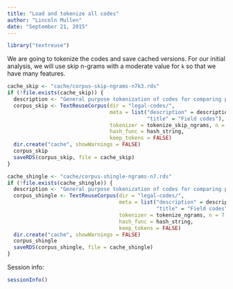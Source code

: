 ```yaml
---
title: "Load and tokenize all codes"
author: "Lincoln Mullen"
date: "September 21, 2015"
---
```


```r
library("textreuse")
```

We are going to tokenize the codes and save cached versions. For our initial analysis, we will use skip n-grams with a moderate value for `k` so that we have many features.

```r
cache_skip <- "cache/corpus-skip-ngrams-n7k3.rds"
if (!file.exists(cache_skip)) {
  description <- "General purpose tokenization of codes for comparing pairwise."
  corpus_skip <- TextReuseCorpus(dir = "legal-codes/",
                                 meta = list("description" = description,
                                             "title" = "Field codes"),
                                 tokenizer = tokenize_skip_ngrams, n = 7, k = 3,
                                 hash_func = hash_string,
                                 keep_tokens = FALSE)
  dir.create("cache", showWarnings = FALSE)
  corpus_skip
  saveRDS(corpus_skip, file = cache_skip)
}
```

```r
cache_shingle <- "cache/corpus-shingle-ngrams-n7.rds"
if (!file.exists(cache_shingle)) {
  description <- "General purpose tokenization of codes for comparing pairwise."
  corpus_shingle <- TextReuseCorpus(dir = "legal-codes/",
                                    meta = list("description" = description,
                                                "title" = "Field codes"),
                                    tokenizer = tokenize_ngrams, n = 7,
                                    hash_func = hash_string,
                                    keep_tokens = FALSE)
  dir.create("cache", showWarnings = FALSE)
  corpus_shingle
  saveRDS(corpus_shingle, file = cache_shingle)
}
```

Session info:

```r
sessionInfo()
```

